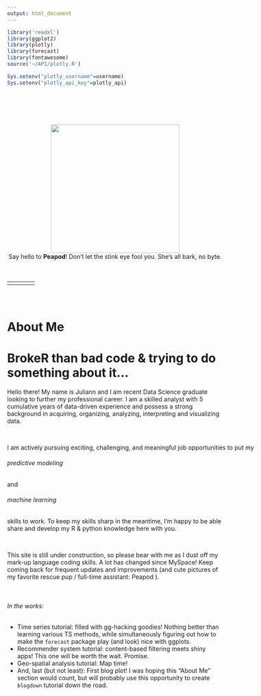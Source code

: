 ```yaml
---
output: html_document
---
```



```r
library('readxl')
library(ggplot2)
library(plotly)
library(forecast)
library(fontawesome)
source('~/API/plotly.R')

Sys.setenv("plotly_username"=username)
Sys.setenv("plotly_api_key"=plotly_api)
```

<div class="row align-items-center" style="padding-top: 5%;">
  <div class="col-xs-12 col-sm-4 col-md-4" style="padding-top: 10%;">
  <center>
  <img src="./img/peapod.jpg" width="300px">
  <figcaption>Say hello to <b>Peapod</b>! Don't let the stink eye fool you. She's all bark, no byte.</figcaption>
  <br>
  <br>
  <table id="tbl_links">
  <tr><td>
  <a href="mailto:juliann.mceachern@gmail.com" target="_blank"><i class="fa fa-envelope"></i></a>
  </td><td>
  <a href="https://linkedin.com/in/juliann-mceachern/" target="_blank"><i class="fab fa-linkedin"></i></a>
  </td><td>
  <a href="https://github.com/jemceach" target="_blank"><i class="fab fa-github"></i></a>
  </td><td>
  <a href="https://www.instagram.com/pod_life/" target="_blank"><i class="fab fa-instagram"></i></a>
  </td></tr>
  </table></center>
  </div>
  <div class="col-xs-12 col-sm-8 col-md-8" id="about" style="padding-top: 5%;">
  <h1>About Me </h1>
  <h1 id="ABOUT">Broke<b>R</b> than bad code & trying to do something about it...</h1> 
  <p> 
  Hello there! My name is Juliann and I am recent Data Science graduate looking to further my professional career.  I am a skilled analyst with 5 cumulative years of data-driven experience and possess a strong background in acquiring, organizing, analyzing, interpreting and visualizing data.  
  </p>  
  <br>
  <p><span style="white-space: nowrap;">I am actively pursuing exciting, challenging, and meaningful job opportunities to put my <h6>predictive modeling</h6> and <h6>machine learning</h6> skills to work. To keep my skills sharp in the meantime, I'm happy to be able share and develop my R & python knowledge here with you.</span></p>
  <br>
  <p>
  This site is still under construction, so please bear with me as I dust off my mark-up language coding skills. A lot has changed since MySpace!  Keep coming back for frequent updates and improvements (and cute pictures of my favorite rescue pup / full-time assistant: Peapod <i class="fa fa-paw"></i>). 
  </p>
  <br>
  <p>
  <h6>In the works:</h6>  
  <ul>
  <li> Time series tutorial: filled with gg-hacking goodies! Nothing better than learning various TS methods, while simultaneously figuring out how to make the `forecast` package play (and look) nice with ggplots. </li>
  <li> Recommender system tutorial: content-based filtering meets shiny apps! This one will be worth the wait. Promise. </li>
  <li> Geo-spatial analysis tutorial: Map time! </li>
  <li> And, last (but not least): First blog plot! I was hoping this "About Me" section would count, but will probably use this opportunity to create `blogdown` tutorial down the road. </li>
  </p>
  </div>
</div>


